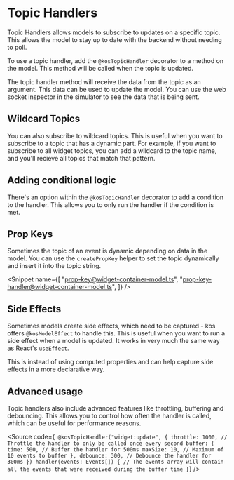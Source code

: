 
<Meta title="Foundations/9. Topic Handlers" />

# Topic Handlers

Topic Handlers allows models to subscribe to updates on a specific topic. This allows the model to stay up to date with the backend without needing to poll.

To use a topic handler, add the `@kosTopicHandler` decorator to a method on the model. This method will be called when the topic is updated.

<Snippet name="widget-container-handler@widget-container-model.ts" />

The topic handler method will receive the data from the topic as an argument. This data can be used to update the model. You can use the web socket inspector in the simulator to see the data that is being sent.

<Canvas of={WidgetListStory} />

## Wildcard Topics

You can also subscribe to wildcard topics. This is useful when you want to subscribe to a topic that has a dynamic part. For example, if you want to subscribe to all widget topics, you can add a wildcard to the topic name, and you'll recieve all topics that match that pattern.

<Snippet name="widget-container-wildcard@widget-container-model.ts" />

## Adding conditional logic

There's an option within the `@kosTopicHandler` decorator to add a condition to the handler. This allows you to only run the handler if the condition is met.

<Snippet name="widget-container-condition@widget-container-model.ts" />

## Prop Keys

Sometimes the topic of an event is dynamic depending on data in the model. You can use the `createPropKey` helper to set the topic dynamically and insert it into the topic string.

<Snippet
  name={[
    "prop-key@widget-container-model.ts",
    "prop-key-handler@widget-container-model.ts",
  ]}
/>

## Side Effects

Sometimes models create side effects, which need to be captured - kos offers `@kosModelEffect` to handle this. This is useful when you want to run a side effect when a model is updated. It works in very much the same way as React's `useEffect`.

This is instead of using computed properties and can help capture side effects in a more declarative way.

<Snippet name="kosModelEffect@widget-model.ts" />


## Advanced usage

Topic handlers also include advanced features like throttling, buffering and debouncing. This allows you to control how often the handler is called, which can be useful for performance reasons.

<Source code={`
@kosTopicHandler("widget:update", {
  throttle: 1000, // Throttle the handler to only be called once every second
  buffer: {
    time: 500, // Buffer the handler for 500ms
    maxSize: 10, // Maximum of 10 events to buffer
  },
  debounce: 300, // Debounce the handler for 300ms
})
handler(events: Events[]) {
  // The events array will contain all the events that were received during the buffer time
}`} />
